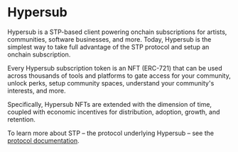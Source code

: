 # Hypersub

Hypersub is a STP-based client powering onchain subscriptions for artists, communities, software businesses, and more. Today, Hypersub is the simplest way to take full advantage of the STP protocol and setup an onchain subscription.

Every Hypersub subscription token is an NFT (ERC-721) that can be used across thousands of tools and platforms to gate access for your community, unlock perks, setup community spaces, understand your community's interests, and more.

Specifically, Hypersub NFTs are extended with the dimension of time, coupled with economic incentives for distribution, adoption, growth, and retention. 

To learn more about STP – the protocol underlying Hypersub – see the [protocol documentation](https://docs.withfabric.xyz/stp/overview).
